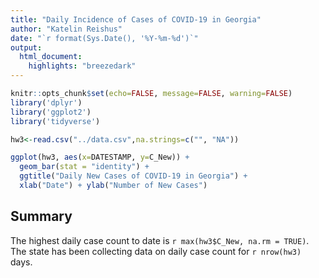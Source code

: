 ```yaml
---
title: "Daily Incidence of Cases of COVID-19 in Georgia"
author: "Katelin Reishus"
date: "`r format(Sys.Date(), '%Y-%m-%d')`"
output: 
  html_document:
    highlights: "breezedark"
---
```


```r
knitr::opts_chunk$set(echo=FALSE, message=FALSE, warning=FALSE)
library('dplyr')
library('ggplot2')
library('tidyverse')
```

```r
hw3<-read.csv("../data.csv",na.strings=c("", "NA"))
```
```r
ggplot(hw3, aes(x=DATESTAMP, y=C_New)) + 
  geom_bar(stat = "identity") +
  ggtitle("Daily New Cases of COVID-19 in Georgia") +
  xlab("Date") + ylab("Number of New Cases")
```

## Summary

The highest daily case count to date is `r max(hw3$C_New, na.rm = TRUE)`. The state has been collecting data on daily case count for `r nrow(hw3)` days. 
